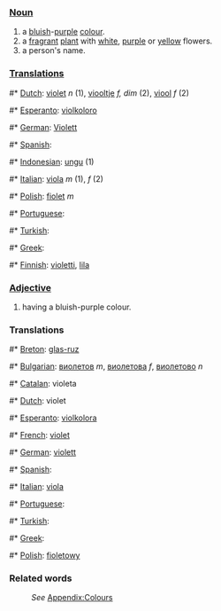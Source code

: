 ===[[Noun]]===
#a [[blue|bluish]]-[[purple]] [[color|colour]].
#a [[fragrant]] [[plant]] with [[white]], [[purple]] or [[yellow]] flowers.
#a person's name.

===[[Translation]]s===
#* [[Dutch]]: [[violet]] ''n'' (1), [[viooltje]] ''f, dim'' (2), [[viool]] ''f'' (2)
#* [[Esperanto]]: [[violkoloro]]
#* [[German]]: [[Violett]]
#* [[Spanish]]: [[]]
#* [[Indonesian]]: [[ungu]] (1)
#* [[Italian]]: [[viola]] ''m'' (1), ''f'' (2)
#* [[Polish]]: [[fiolet]] ''m''
#* [[Portuguese]]: [[]]
#* [[Turkish]]: [[]]
#* [[Greek]]: [[]]
#* [[Finnish]]: [[violetti]], [[lila]]

===[[Adjective]]===
#having a bluish-purple colour.

===Translations===
#* [[Breton]]: [[glas-ruz]]
#* [[Bulgarian]]: [[виолетов]] ''m'', [[виолетова]] ''f'', [[виолетово]] ''n''
#* [[Catalan]]: violeta
#* [[Dutch]]: violet
#* [[Esperanto]]: [[violkolora]]
#* [[French]]: [[violet]]
#* [[German]]: [[violett]]
#* [[Spanish]]: [[]]
#* [[Italian]]: [[viola]]
#* [[Portuguese]]: [[]]
#* [[Turkish]]: [[]]
#* [[Greek]]: [[]]
#* [[Polish]]: [[fioletowy]]

===Related words===
:''See'' [[Wiktionary_Appendix:Colours|Appendix:Colours]]